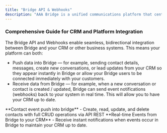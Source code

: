```yaml
---
title: "Bridge API & Webhooks"
description: "AAA Bridge is a unified communications platform that centralizes conversations from multiple channels — such as WhatsApp Business, email, phone calls, OTA chats, and web forms — into one collaborative interface. Through this website, developers can integrate Bridge with other systems such as automation platforms, CRMs, lead management tools, and custom SaaS applications, enabling seamless data exchange and synchronized workflows between Bridge and their existing technology stack."
---
```


### **Comprehensive Guide for CRM and Platform Integration**

The Bridge API and Webhooks enable seamless, bidirectional integration between Bridge and your CRM or other business systems. This means your platform can both:

- Push data into Bridge — for example, sending contact details, messages, create new conversations, or lead updates from your CRM so they appear instantly in Bridge or allow your Bridge users to be connected immediately with your customers.
- Receive data from Bridge — for example, when a new conversation or contact is created / updated, Bridge can send event notifications (webhooks) back to your system in real time. This will allow you to have your CRM up to date.

<CardGroup cols={2}>
  <Card title="REST API" icon="code" href="/api-reference">
    **Contact event push into bridge** - Create, read, update, and delete contacts with full CRUD operations via API REST
  </Card>
  <Card title="Webhooks" icon="webhook" href="/api-reference/events-webhooks-outbound-from-bridge/receive-bridge-event-notifications">
    **Real-time Events from Bridge to your CRM** - Receive instant notifications when events occur in Bridge to maintain your CRM up to date.
  </Card>
</CardGroup>